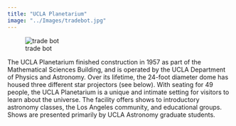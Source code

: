 ```yaml
---
title: "UCLA Planetarium"
image: "../Images/tradebot.jpg"
---
```


![trade bot](../Images/tradebot.jpg)

The UCLA Planetarium finished construction in 1957 as part of the Mathematical Sciences Building, and is operated by the UCLA Department of Physics and Astronomy. Over its lifetime, the 24-foot diameter dome has housed three different star projectors (see below). With seating for 49 people, the UCLA Planetarium is a unique and intimate setting for visitors to learn about the universe. The facility offers shows to introductory astronomy classes, the Los Angeles community, and educational groups. Shows are presented primarily by UCLA Astronomy graduate students.